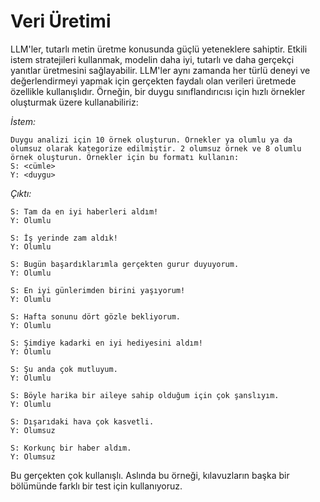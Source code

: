 # Veri Üretimi
LLM'ler, tutarlı metin üretme konusunda güçlü yeteneklere sahiptir. Etkili istem stratejileri kullanmak, modelin daha iyi, tutarlı ve daha gerçekçi yanıtlar üretmesini sağlayabilir. LLM'ler aynı zamanda her türlü deneyi ve değerlendirmeyi yapmak için gerçekten faydalı olan verileri üretmede özellikle kullanışlıdır. Örneğin, bir duygu sınıflandırıcısı için hızlı örnekler oluşturmak üzere kullanabiliriz:

*İstem:*
```
Duygu analizi için 10 örnek oluşturun. Örnekler ya olumlu ya da olumsuz olarak kategorize edilmiştir. 2 olumsuz örnek ve 8 olumlu örnek oluşturun. Örnekler için bu formatı kullanın:
S: <cümle>
Y: <duygu>
```

*Çıktı:*
```
S: Tam da en iyi haberleri aldım!
Y: Olumlu

S: İş yerinde zam aldık!
Y: Olumlu

S: Bugün başardıklarımla gerçekten gurur duyuyorum.
Y: Olumlu

S: En iyi günlerimden birini yaşıyorum!
Y: Olumlu

S: Hafta sonunu dört gözle bekliyorum.
Y: Olumlu

S: Şimdiye kadarki en iyi hediyesini aldım!
Y: Olumlu

S: Şu anda çok mutluyum.
Y: Olumlu

S: Böyle harika bir aileye sahip olduğum için çok şanslıyım.
Y: Olumlu

S: Dışarıdaki hava çok kasvetli.
Y: Olumsuz

S: Korkunç bir haber aldım.
Y: Olumsuz
```

Bu gerçekten çok kullanışlı. Aslında bu örneği, kılavuzların başka bir bölümünde farklı bir test için kullanıyoruz.